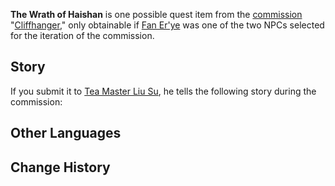 {{Item Infobox
|id           = 100370
|image        = Book Letter.png
|type         = Quest Items
|description  = Segments from "The Wrath of Haishan," mentioned by [[Liusu]], that features the story of Crux Fleet...
|source1      = Obtained during the [[Cliffhanger]] quest
}}
'''The Wrath of Haishan''' is one possible quest item from the [[commission]] "[[Cliffhanger]]," only obtainable if [[Fan Er'ye]] was one of the two NPCs selected for the iteration of the commission.

==Story==
If you submit it to [[Tea Master Liu Su]], he tells the following story during the commission:

{{Dialogue start}}
{{Transclude|section=1|Cliffhanger|TWH}}
{{Dialogue end}}
==Other Languages==
{{Other Languages
|en      = The Wrath of Haishan
|zhs     = 《海山履云记》
|zhs_rm  = "Hǎishān Lǚ Yún Jì"
|zht     = 《海山履雲記》
|zht_rm  = "Hǎishān Lǚ Yún Jì"
|zh_tl   = "Story of Haishan's Travels Atop the Clouds"
|ja      = 『海山履雲記』
|ja_rm   = "Kaizan Riunki"{{Assumed}}
|ja_tl   = "Story of Haishan's Travels Atop the Clouds"{{Sino|ja}}
|ko      = 《해산여운 기행기》
|ko_rm   = "Haesanyeoun Gihaenggi"
|ko_tl   = 
|es      = La ira de Haishan
|es_tl   = 
|fr      = « La colère de Haishan »
|fr_tl   = "The Wrath of Haishan"
|ru      = «Гнев Хай Шань»
|ru_tl   = 
|th      = "บันทึกเหยียบเมฆของ Haishan"
|th_rm   = 
|th_tl   = 
|vi      = [Hải Sơn Lục Vân Ký]
|vi_tl   = 
|de      = „Haishans Zorn“
|de_tl   = "Haishan's Wrath"
|id      = Amarah Haishan
|id_tl   = Haishan's Wrath
|pt      = O Ódio de Haishan
|pt_tl   = 
}}

==Change History==
{{Change History|1.0}}